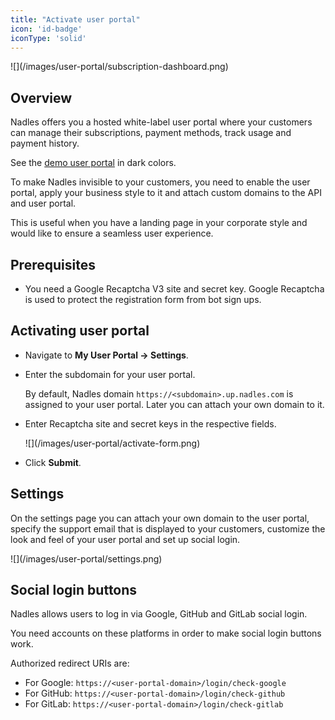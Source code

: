 ```yaml
---
title: "Activate user portal"
icon: 'id-badge'
iconType: 'solid'
---
```


<Frame>
![](/images/user-portal/subscription-dashboard.png)
</Frame>

## Overview

Nadles offers you a hosted white-label user portal where your customers can manage their subscriptions, payment methods, track usage and payment history.

See the [demo user portal](https://app.demoapiprovider.eu/) in dark colors.

To make Nadles invisible to your customers, you need to enable the user portal, apply your business style to it and attach custom domains to the API and user portal.

This is useful when you have a landing page in your corporate style and would like to ensure a seamless user experience.

## Prerequisites

* You need a Google Recaptcha V3 site and secret key. Google Recaptcha is used to protect the registration form from bot sign ups.

## Activating user portal

* Navigate to **My User Portal → Settings**.
* Enter the subdomain for your user portal.

  By default, Nadles domain `https://<subdomain>.up.nadles.com` is assigned to your user portal. Later you can attach your own domain to it.

* Enter Recaptcha site and secret keys in the respective fields.

  <Frame>
  ![](/images/user-portal/activate-form.png)
  </Frame>

* Click **Submit**.

## Settings

On the settings page you can attach your own domain to the user portal,
specify the support email that is displayed to your customers,
customize the look and feel of your user portal
and set up social login.

<Frame>
![](/images/user-portal/settings.png)
</Frame>

## Social login buttons

Nadles allows users to log in via Google, GitHub and GitLab social login.

You need accounts on these platforms in order to make social login buttons work.

Authorized redirect URIs are:

* For Google: `https://<user-portal-domain>/login/check-google`
* For GitHub: `https://<user-portal-domain>/login/check-github`
* For GitLab: `https://<user-portal-domain>/login/check-gitlab`